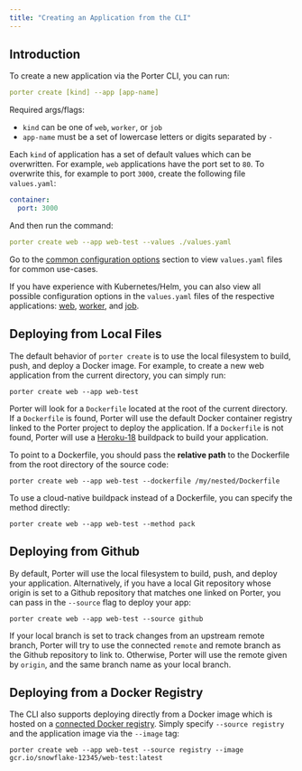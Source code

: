 ```yaml
---
title: "Creating an Application from the CLI"
---
```


## Introduction[](#introduction "Direct link to heading")

To create a new application via the Porter CLI, you can run:

```yaml
porter create [kind] --app [app-name]

```

Required args/flags:

* `kind` can be one of `web`, `worker`, or `job`
* `app-name` must be a set of lowercase letters or digits separated by `-`

Each `kind` of application has a set of default values which can be overwritten. For example, `web` applications have the port set to `80`. To overwrite this, for example to port `3000`, create the following file `values.yaml`:

```yaml
container:
  port: 3000

```

And then run the command:

```yaml
porter create web --app web-test --values ./values.yaml

```

Go to the [common configuration options](/deploying-applications/deploying-from-cli/common-configuration-options) section to view `values.yaml` files for common use-cases.

<Info>If you have experience with Kubernetes/Helm, you can also view all possible configuration options in the `values.yaml` files of the respective applications: [web](https://github.com/porter-dev/porter-charts/blob/master/applications/web/values.yaml), [worker](https://github.com/porter-dev/porter-charts/blob/master/applications/worker/values.yaml), and [job](https://github.com/porter-dev/porter-charts/blob/master/applications/job/values.yaml).</Info>

## Deploying from Local Files[](#deploying-from-local-files "Direct link to heading")

The default behavior of `porter create` is to use the local filesystem to build, push, and deploy a Docker image. For example, to create a new web application from the current directory, you can simply run:

```
porter create web --app web-test

```

Porter will look for a `Dockerfile` located at the root of the current directory. If a `Dockerfile` is found, Porter will use the default Docker container registry linked to the Porter project to deploy the application. If a `Dockerfile` is not found, Porter will use a [Heroku-18](https://devcenter.heroku.com/articles/heroku-18-stack) buildpack to build your application.

To point to a Dockerfile, you should pass the **relative path** to the Dockerfile from the root directory of the source code:

```
porter create web --app web-test --dockerfile /my/nested/Dockerfile

```

To use a cloud-native buildpack instead of a Dockerfile, you can specify the method directly:

```
porter create web --app web-test --method pack

```

## Deploying from Github[](#deploying-from-github "Direct link to heading")

By default, Porter will use the local filesystem to build, push, and deploy your application. Alternatively, if you have a local Git repository whose origin is set to a Github repository that matches one linked on Porter, you can pass in the `--source` flag to deploy your app:

```
porter create web --app web-test --source github

```

If your local branch is set to track changes from an upstream remote branch, Porter will try to use the connected `remote` and remote branch as the Github repository to link to. Otherwise, Porter will use the remote given by `origin`, and the same branch name as your local branch.

## Deploying from a Docker Registry[](#deploying-from-a-docker-registry "Direct link to heading")

The CLI also supports deploying directly from a Docker image which is hosted on a [connected Docker registry](/deploying-applications/deploying-from-docker-registry/linking-existing-registry). Simply specify `--source registry` and the application image via the `--image` tag:

```
porter create web --app web-test --source registry --image gcr.io/snowflake-12345/web-test:latest

```